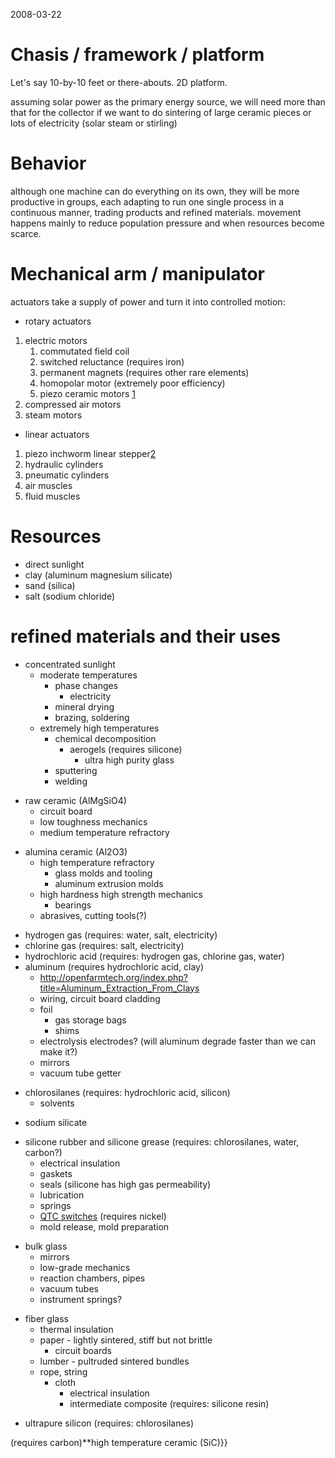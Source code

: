 2008-03-22

= Chasis / framework / platform =
Let's say 10-by-10 feet or there-abouts. 2D platform. 

assuming solar power as the primary energy source, we will need more than that for the collector if we want to do sintering of large ceramic pieces or lots of electricity (solar steam or stirling)   
  
= Behavior =   
although one machine can do everything on its own, they will be more productive in groups, each adapting to run one single process in a continuous manner, trading products and refined materials. movement happens mainly to reduce population pressure and when resources become scarce.

= Mechanical arm / manipulator =
actuators take a supply of power and turn it into controlled motion:   
*rotary actuators   
#electric motors   
##commutated field coil   
##switched reluctance (requires iron)   
##permanent magnets (requires other rare elements)   
##homopolar motor (extremely poor efficiency)   
##piezo ceramic motors [http://www.newscaletech.com/squiggle_overview.html]   
#compressed air motors   
#steam motors   
 
*linear actuators   
#piezo inchworm linear stepper[http://en.wikipedia.org/wiki/Inchworm_motor]   
#hydraulic cylinders   
#pneumatic cylinders   
#air muscles   
#fluid muscles

= Resources =
* direct sunlight
* clay (aluminum magnesium silicate)
* sand (silica)
* salt (sodium chloride)

= refined materials and their uses =
*concentrated sunlight
**moderate temperatures
***phase changes
****electricity
***mineral drying
***brazing, soldering
**extremely high temperatures
***chemical decomposition
****aerogels (requires silicone)
*****ultra high purity glass
***sputtering
***welding

*raw ceramic (AlMgSiO4)
**circuit board
**low toughness mechanics
**medium temperature refractory

*alumina ceramic (Al2O3)
**high temperature refractory
***glass molds and tooling
***aluminum extrusion molds
**high hardness high strength mechanics
***bearings
**abrasives, cutting tools(?)

*hydrogen gas (requires: water, salt, electricity)
*chlorine gas (requires: salt, electricity)
*hydrochloric acid (requires: hydrogen gas, chlorine gas, water)
* aluminum (requires hydrochloric acid, clay)
**http://openfarmtech.org/index.php?title=Aluminum_Extraction_From_Clays
**wiring, circuit board cladding
**foil
***gas storage bags
***shims
**electrolysis electrodes? (will aluminum degrade faster than we can make it?)
** mirrors
**vacuum tube getter

*chlorosilanes (requires: hydrochloric acid, silicon)
**solvents

*sodium silicate 

* silicone rubber and silicone grease (requires: chlorosilanes, water, carbon?)
** electrical insulation
** gaskets
** seals (silicone has high gas permeability)
** lubrication
**springs
** [[QTC pills|QTC switches]] (requires nickel)
**mold release, mold preparation

*bulk glass
**mirrors
**low-grade mechanics
**reaction chambers, pipes
**vacuum tubes
**instrument springs?

*fiber glass
**thermal insulation
**paper - lightly sintered, stiff but not brittle
***circuit boards
**lumber - pultruded sintered bundles
**rope, string
***cloth
****electrical insulation
****intermediate composite (requires: silicone resin)

*ultrapure silicon (requires: chlorosilanes)

(requires carbon)**high temperature ceramic (SiC)}}
